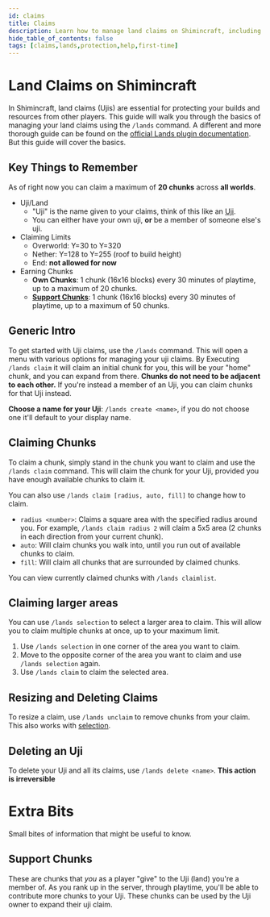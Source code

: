 ```yaml
---
id: claims
title: Claims
description: Learn how to manage land claims on Shimincraft, including creating, resizing, and deleting claims.
hide_table_of_contents: false
tags: [claims,lands,protection,help,first-time]
---
```

# Land Claims on Shimincraft
In Shimincraft, land claims (Ujis) are essential for protecting your builds and resources from other players. This guide will walk you through the basics of managing your land claims using the `/lands` command.
A different and more thorough guide can be found on the [official Lands plugin documentation](https://wiki.incredibleplugins.com/lands/players/basics/start). But this guide will cover the basics.

## Key Things to Remember
As of right now you can claim a maximum of **20 chunks** across __all worlds__.
- Uji/Land
    - "Uji" is the name given to your claims, think of this like an [Uji](/glossary#uji-氏).
    - You can either have your own uji, **or** be a member of someone else's uji.
- Claiming Limits
    - Overworld: Y=30 to Y=320
    - Nether: Y=128 to Y=255 (roof to build height)
    - End: **not allowed for now**
- Earning Chunks
    - **Own Chunks**: 1 chunk (16x16 blocks) every 30 minutes of playtime, up to a maximum of 20 chunks.
    - [**Support Chunks**](/docs/server-life/claims##support-chunks): 1 chunk (16x16 blocks) every 30 minutes of playtime, up to a maximum of 50 chunks.



## Generic Intro
To get started with Uji claims, use the `/lands` command. This will open a menu with various options for managing your uji claims.
By Executing `/lands claim` it will claim an initial chunk for you, this will be your "home" chunk, and you can expand from there.
**Chunks do not need to be adjacent to each other.** If you're instead a member of an Uji, you can claim chunks for that Uji instead.

**Choose a name for your Uji**: `/lands create <name>`, if you do not choose one it'll default to your display name.

## Claiming Chunks
To claim a chunk, simply stand in the chunk you want to claim and use the `/lands claim` command. This will claim the chunk for your Uji, provided you have enough available chunks to claim it.

You can also use `/lands claim [radius, auto, fill]` to change how to claim.
- `radius <number>`: Claims a square area with the specified radius around you. For example, `/lands claim radius 2` will claim a 5x5 area (2 chunks in each direction from your current chunk).
- `auto`: Will claim chunks you walk into, until you run out of available chunks to claim.
- `fill`: Will claim all chunks that are surrounded by claimed chunks.

You can view currently claimed chunks with `/lands claimlist`.

## Claiming larger areas
You can use `/lands selection` to select a larger area to claim. This will allow you to claim multiple chunks at once, up to your maximum limit.
1. Use `/lands selection` in one corner of the area you want to claim.
2. Move to the opposite corner of the area you want to claim and use `/lands selection` again.
3. Use `/lands claim` to claim the selected area.

## Resizing and Deleting Claims
To resize a claim, use `/lands unclaim` to remove chunks from your claim. This also works with [selection](/docs/server-life/claims#claiming-larger-areas).

## Deleting an Uji
To delete your Uji and all its claims, use `/lands delete <name>`. **This action is irreversible**


# Extra Bits
Small bites of information that might be useful to know.
## Support Chunks
These are chunks that *you* as a player "give" to the Uji (land) you're a member of. As you rank up in the server,
through playtime, you'll be able to contribute more chunks to your Uji. These chunks can be used by the Uji owner to expand their uji claim.